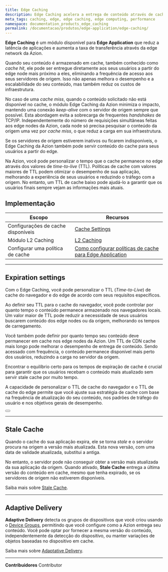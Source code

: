 ```yaml
---
title: Edge Caching
description: Edge Caching acelera a entrega de conteúdo através de cache em edge e deixa sua aplicação mais próxima de seus usuários.
meta_tags: caching, edge, edge caching, edge computing, performance
namespace: documentation_products_edge_caching
permalink: /documentacao/produtos/edge-application/edge-caching/
---
```


**Edge Caching** é um módulo disponível para **Edge Application** que reduz a latência de aplicações e aumenta a taxa de transferência através da edge network da Azion.

Quando seu conteúdo é armazenado em cache, também conhecido como *cache hit*, ele pode ser entregue diretamente aos seus usuários a partir do edge node mais próximo a eles, eliminando a frequência de acesso aos seus servidores de origem. Isso não apenas melhora o desempenho e a escalabilidade do seu conteúdo, mas também reduz os custos de infraestrutura.

No caso de uma *cache miss*, quando o conteúdo solicitado não está disponível no cache, o módulo Edge Caching da Azion minimiza o impacto, mantendo uma conexão *keep-alive* com o servidor de origem sempre que possível. Esta abordagem evita a sobrecarga de frequentes *handshakes* de TCP/IP. Independentemente do número de requisições simultâneas feitas aos edge nodes da Azion, cada node só precisa pesquisar o conteúdo da origem uma vez por *cache miss*, o que reduz a carga em sua infraestrutura.

Se os servidores de origem estiverem inativos ou ficarem indisponíveis, o Edge Caching da Azion também pode servir conteúdo do cache para seus usuários a partir do edge.

Na Azion, você pode personalizar o tempo que o cache permanece no edge através dos valores de *time-to-live* (TTL). Políticas de cache com valores maiores de TTL podem otimizar o desempenho de sua aplicação, melhorando a experiência de seus usuários e reduzindo o tráfego com a origem. No entanto, um TTL de cache baixo pode ajudá-lo a garantir que os usuários finais sempre vejam as informações mais atuais.

## Implementação

| Escopo | Recursos |
| --- | --- |
| Configurações de cache disponíveis | [Cache Settings](/pt-br/documentacao/produtos/edge-application/cache-settings/) |
| Módulo L2 Caching | [L2 Caching](/pt-br/documentacao/produtos/edge-application/l2-caching/) |
| Configurar uma política de cache | [Como configurar políticas de cache para Edge Application](/pt-br/documentacao/produtos/guias/edge-caching/) |

---

## Expiration settings

Com o Edge Caching, você pode personalizar o TTL (*Time-to-Live*) de cache do navegador e do edge de acordo com seus requisitos específicos.

Ao definir seu TTL para o cache do navegador, você pode controlar por quanto tempo o conteúdo permanece armazenado nos navegadores locais. Um valor maior de TTL pode reduzir a necessidade de seus usuários buscarem conteúdo dos edge nodes ou da origem, melhorando os tempos de carregamento.

Você também pode definir por quanto tempo seu conteúdo deve permanecer em cache nos edge nodes da Azion. Um TTL de CDN cache mais longo pode melhorar o desempenho de entrega de conteúdo. Sendo acessado com frequência, o conteúdo permanece disponível mais perto dos usuários, reduzindo a carga no servidor da origem. 

Encontrar o equilíbrio certo para os tempos de expiração de cache é crucial para garantir que os usuários recebam o conteúdo mais atualizado sem servir stale cache por muito tempo.

A capacidade de personalizar o TTL de cache do navegador e o TTL de cache do edge permite que você ajuste sua estratégia de cache com base na frequência de atualização do seu conteúdo, nos padrões de tráfego do usuário e nos objetivos gerais de desempenho.

<Button href="/pt-br/documentacao/produtos/edge-application/cache-settings/#browser-cache-settings" text="Saiba mais sobre expiration settings"></Button>

---

## Stale Cache

Quando o cache do sua aplicação expira, ele se torna *stale* e o servidor procura na origem a versão mais atualizada. Esta nova versão, com uma data de validade atualizada, substitui a antiga.

No entanto, o servidor pode não conseguir obter a versão mais atualizada da sua aplicação da origem. Quando ativado, **Stale Cache** entrega a última versão do conteúdo em cache, mesmo que tenha expirado, se os servidores de origem não estiverem disponíveis.

Saiba mais sobre [Stale Cache](/documentation/products/edge-application/cache-settings/#stale-cache).

---

## Adaptive Delivery

**Adaptive Delivery** detecta os grupos de dispositivos que você criou usando o [Device Groups](/pt-br/documentacao/produtos/edge-application/device-groups/), permitindo que você configure como a Azion entrega seu conteúdo. Você pode optar por fornecer a mesma versão do conteúdo, independentemente da detecção do dispositivo, ou manter variações de objetos baseadas no dispositivo em cache.

Saiba mais sobre [Adaptative Delivery](/pt-br/documentacao/produtos/edge-application/cache-settings/#adaptive-delivery).



---


**Contribuidores** <ContributorList>Contributor</ContributorList>
